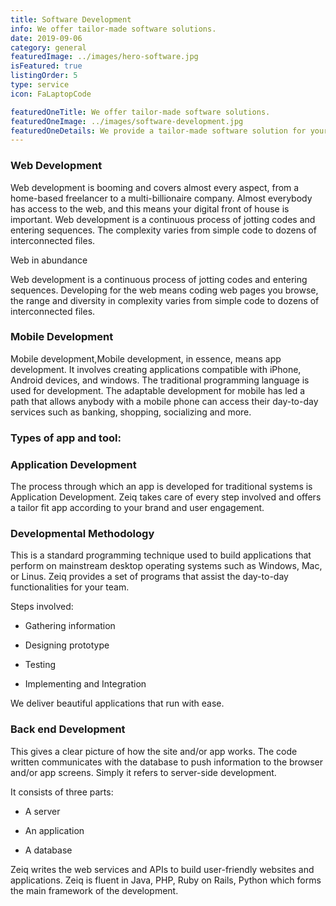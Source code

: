 ```yaml
---
title: Software Development
info: We offer tailor-made software solutions.
date: 2019-09-06
category: general
featuredImage: ../images/hero-software.jpg
isFeatured: true
listingOrder: 5
type: service
icon: FaLaptopCode

featuredOneTitle: We offer tailor-made software solutions.
featuredOneImage: ../images/software-development.jpg
featuredOneDetails: We provide a tailor-made software solution for your brand.The whole modus operandi involved in the coding and decoding to create user-friendly software, basically we act little artists to build Web dashboards, iOS apps, Windows apps, Android apps to complete a Solation-As-A-Service. Zeiq also provides a platform for software consulting to develop custom web and mobile solutions. Designing, planning, programming, testing, bug fixing & more, one-stop-shop for all your software requirements.
---
```


### Web Development

Web development is booming and covers almost every aspect, from a home-based freelancer to a multi-billionaire company. Almost everybody has access to the web, and this means your digital front of house is important. Web development is a continuous process of jotting codes and entering sequences. The complexity varies from simple code to dozens of interconnected files.

Web in abundance

Web development is a continuous process of jotting codes and entering sequences. Developing for the web means coding web pages you browse, the range and diversity in complexity varies from simple code to dozens of interconnected files.

### Mobile Development

Mobile development,Mobile development, in essence, means app development. It involves creating applications compatible with iPhone, Android devices, and windows. The traditional programming language is used for development. The adaptable development for mobile has led a path that allows anybody with a mobile phone can access their day-to-day services such as banking, shopping, socializing and more.

### Types of app and tool:

### Application Development

The process through which an app is developed for traditional systems is Application Development. Zeiq takes care of every step involved and offers a tailor fit app according to your brand and user engagement.

### Developmental Methodology

This is a standard programming technique used to build applications that perform on mainstream desktop operating systems such as Windows, Mac, or Linus. Zeiq provides a set of programs that assist the day-to-day functionalities for your team.

Steps involved:

- Gathering information

- Designing prototype

- Testing

- Implementing and Integration

We deliver beautiful applications that run with ease.

### Back end Development

This gives a clear picture of how the site and/or app works. The code written communicates with the database to push information to the browser and/or app screens. Simply it refers to server-side development.

It consists of three parts:

- A server

- An application

- A database

Zeiq writes the web services and APIs to build user-friendly websites and applications. Zeiq is fluent in Java, PHP, Ruby on Rails, Python which forms the main framework of the development.
